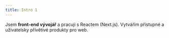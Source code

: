 ```yaml
---
title: Intro 1
---
```


Jsem **front-end vývojář** a pracuji s Reactem (Next.js). Vytvářím přístupné a uživatelsky přívětivé produkty pro web.
